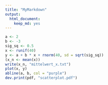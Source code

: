 ```yaml
---
title: "MyMarkdown"
output: 
  html_document: 
    keep_md: yes
---
```

```r
a <- 2
b <- -3
sig_sq <- 0.5
x <- runif(40)
y <- a + b * x + rnorm(40, sd = sqrt(sig_sq))
(x_n <- mean(x))
write(x_n, "mittelwert_x.txt")
plot(x, y)
abline(a, b, col = "purple")
dev.print(pdf, "scatterplot.pdf")
```
